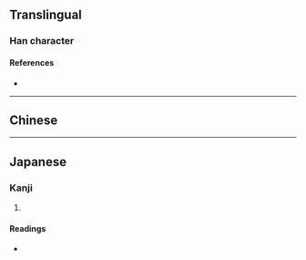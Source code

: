 {{character info}}
==Translingual==

===Han character===
{{Han char|rn=75|rad=木|as=13|sn=17|four=48953|canj=DTGI|ids=⿰木義}}

====References====
* {{Han ref|kx=0557.250|dkj=15690|dj=0947.020|hdz=21305.040|uh=6AA5|ud=27301|bh=ECF6|bd=60662}}

----

==Chinese==
{{zh-forms|s=𭩚|alt=⿰木羛}}
{{zh-see|艤|v}}

----

==Japanese==

===Kanji===
{{ja-kanji|grade=|rs=木13}}

# {{rfdef|ja|sort=木13}}

====Readings====
* {{ja-readings|on=[[ぎ]] (gi), [[が]] (ga)|kun=}}